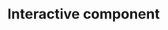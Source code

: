 # Interactive component

<script src="https://d3js.org/d3.v7.js"></script>
<div id="plot"></div>
<script src="./scripts/interactive.js"></script>